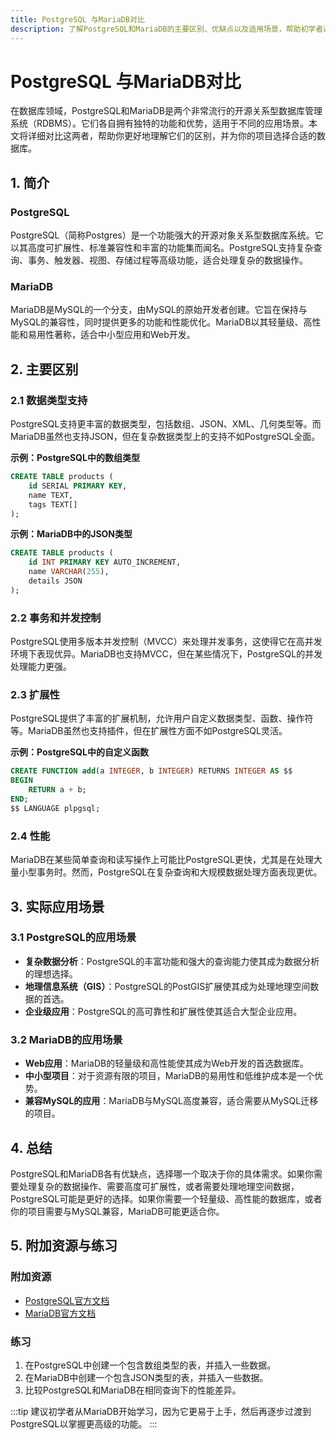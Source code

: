 ```yaml
---
title: PostgreSQL 与MariaDB对比
description: 了解PostgreSQL和MariaDB的主要区别、优缺点以及适用场景，帮助初学者选择适合的数据库。
---
```


# PostgreSQL 与MariaDB对比

在数据库领域，PostgreSQL和MariaDB是两个非常流行的开源关系型数据库管理系统（RDBMS）。它们各自拥有独特的功能和优势，适用于不同的应用场景。本文将详细对比这两者，帮助你更好地理解它们的区别，并为你的项目选择合适的数据库。

## 1. 简介

### PostgreSQL
PostgreSQL（简称Postgres）是一个功能强大的开源对象关系型数据库系统。它以其高度可扩展性、标准兼容性和丰富的功能集而闻名。PostgreSQL支持复杂查询、事务、触发器、视图、存储过程等高级功能，适合处理复杂的数据操作。

### MariaDB
MariaDB是MySQL的一个分支，由MySQL的原始开发者创建。它旨在保持与MySQL的兼容性，同时提供更多的功能和性能优化。MariaDB以其轻量级、高性能和易用性著称，适合中小型应用和Web开发。

## 2. 主要区别

### 2.1 数据类型支持
PostgreSQL支持更丰富的数据类型，包括数组、JSON、XML、几何类型等。而MariaDB虽然也支持JSON，但在复杂数据类型上的支持不如PostgreSQL全面。

**示例：PostgreSQL中的数组类型**
```sql
CREATE TABLE products (
    id SERIAL PRIMARY KEY,
    name TEXT,
    tags TEXT[]
);
```

**示例：MariaDB中的JSON类型**
```sql
CREATE TABLE products (
    id INT PRIMARY KEY AUTO_INCREMENT,
    name VARCHAR(255),
    details JSON
);
```

### 2.2 事务和并发控制
PostgreSQL使用多版本并发控制（MVCC）来处理并发事务，这使得它在高并发环境下表现优异。MariaDB也支持MVCC，但在某些情况下，PostgreSQL的并发处理能力更强。

### 2.3 扩展性
PostgreSQL提供了丰富的扩展机制，允许用户自定义数据类型、函数、操作符等。MariaDB虽然也支持插件，但在扩展性方面不如PostgreSQL灵活。

**示例：PostgreSQL中的自定义函数**
```sql
CREATE FUNCTION add(a INTEGER, b INTEGER) RETURNS INTEGER AS $$
BEGIN
    RETURN a + b;
END;
$$ LANGUAGE plpgsql;
```

### 2.4 性能
MariaDB在某些简单查询和读写操作上可能比PostgreSQL更快，尤其是在处理大量小型事务时。然而，PostgreSQL在复杂查询和大规模数据处理方面表现更优。

## 3. 实际应用场景

### 3.1 PostgreSQL的应用场景
- **复杂数据分析**：PostgreSQL的丰富功能和强大的查询能力使其成为数据分析的理想选择。
- **地理信息系统（GIS）**：PostgreSQL的PostGIS扩展使其成为处理地理空间数据的首选。
- **企业级应用**：PostgreSQL的高可靠性和扩展性使其适合大型企业应用。

### 3.2 MariaDB的应用场景
- **Web应用**：MariaDB的轻量级和高性能使其成为Web开发的首选数据库。
- **中小型项目**：对于资源有限的项目，MariaDB的易用性和低维护成本是一个优势。
- **兼容MySQL的应用**：MariaDB与MySQL高度兼容，适合需要从MySQL迁移的项目。

## 4. 总结

PostgreSQL和MariaDB各有优缺点，选择哪一个取决于你的具体需求。如果你需要处理复杂的数据操作、需要高度可扩展性，或者需要处理地理空间数据，PostgreSQL可能是更好的选择。如果你需要一个轻量级、高性能的数据库，或者你的项目需要与MySQL兼容，MariaDB可能更适合你。

## 5. 附加资源与练习

### 附加资源
- [PostgreSQL官方文档](https://www.postgresql.org/docs/)
- [MariaDB官方文档](https://mariadb.com/kb/en/documentation/)

### 练习
1. 在PostgreSQL中创建一个包含数组类型的表，并插入一些数据。
2. 在MariaDB中创建一个包含JSON类型的表，并插入一些数据。
3. 比较PostgreSQL和MariaDB在相同查询下的性能差异。

:::tip
建议初学者从MariaDB开始学习，因为它更易于上手，然后再逐步过渡到PostgreSQL以掌握更高级的功能。
:::